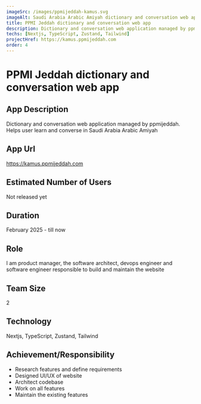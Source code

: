 ```yaml
---
imageSrc: /images/ppmijeddah-kamus.svg
imageAlt: Saudi Arabia Arabic Amiyah dictionary and conversation web application managed by ppmijeddah
title: PPMI Jeddah dictionary and conversation web app
description: Dictionary and conversation web application managed by ppmijeddah. Helps user learn and converse in Saudi Arabia Arabic Amiyah
techs: [Nextjs, TypeScript, Zustand, Tailwind]
projectHref: https://kamus.ppmijeddah.com
order: 4
---
```



<MdImageContainer>
  <Picture
    src="/images/ppmijeddah-kamus.svg"
    alt="Saudi Arabia Arabic Amiyah dictionary and conversation web application managed by ppmijeddah"
    width="770"
    height="730"
  />
</MdImageContainer>

# PPMI Jeddah dictionary and conversation web app

## App Description

Dictionary and conversation web application managed by ppmijeddah. Helps user learn and converse in Saudi Arabia Arabic Amiyah

## App Url

https://kamus.ppmijeddah.com

## Estimated Number of Users

Not released yet

## Duration

February 2025 - till now

## Role

I am product manager, the software architect, devops engineer and software engineer responsible to build and maintain the website

## Team Size

2

## Technology

Nextjs, TypeScript, Zustand, Tailwind

## Achievement/Responsibility

- Research features and define requirements
- Designed UI/UX of website
- Architect codebase
- Work on all features
- Maintain the existing features
